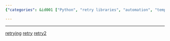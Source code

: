```yaml
---
{"categories": &id001 ["Python", "retry libraries", "automation", "temporary issues", "error handling"], "category": "Retry Libraries", "date": "2022-09-14 10:54:46", "description": "This text introduces three Python retry libraries - retrying, retry, and retry2. These libraries simplify the process of automatically retrying operations that may fail due to transient issues or errors, making it easier for developers to handle such scenarios efficiently.", "tags": *id001, "title": "python retry libraries"}

---
```


------
[retrying](https://github.com/rholder/retrying)
[retry](https://pypi.org/project/retry/)
[retry2](https://pypi.org/project/retry2/)
